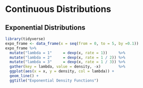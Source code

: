 # Continuous Distributions

## Exponential Distributions

```{r}
library(tidyverse)
expo_frame <- data_frame(x = seq(from = 0, to = 5, by =0.1))
expo_frame %>%
  mutate("lambda = 1"     = dexp(x, rate = 1))     %>%
  mutate("lambda = 2"     = dexp(x, rate = 1 / 2)) %>%
  mutate("lambda = 3"     = dexp(x, rate = 1 / 3)) %>%
  gather(key = lambda, value = density, -x)        %>%
  ggplot(aes(x = x, y = density, col = lambda)) +
  geom_line() +
  ggtitle("Exponential Density Functions")
```

